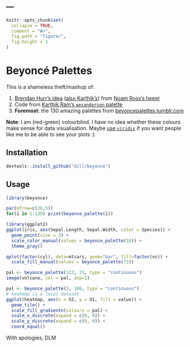 ---
---

<!-- README.md is generated from README.Rmd. Please edit that file -->

```r
knitr::opts_chunk$set(
  collapse = TRUE,
  comment = "#>",
  fig.path = "figure/",
  fig.height = 1
)
```

# Beyoncé Palettes

This is a shameless theft/mashup of:

1. [Brendan Hurr's idea](https://twitter.com/bhive01/status/663910585461968896) ([also Karthik's](https://twitter.com/_inundata/status/663910271212122112)) from [Noam Ross's tweet](https://twitter.com/noamross/status/663907049244196864)
2. Code from [Karthik Ram's `wesanderson` palette](https://github.com/karthik/wesanderson)
3. **Foremost**: the 130 amazing palettes from [beyoncepalettes.tumblr.com](http://beyoncepalettes.tumblr.com/)

**Note**: I am (red-green) colourblind. I have no idea whether these colours make sense for data visualisation. Maybe [use `viridis`](https://github.com/sjmgarnier/viridis) if you want people like me to be able to see your plots :)

## Installation

```R
devtools::install_github("dill/beyonce")
```

## Usage

```r
library(beyonce)
```

```r
par(mfrow=c(26,5))
for(i in 1:130) print(beyonce_palette(i))
```



```r
library(ggplot2)
ggplot(iris, aes(Sepal.Length, Sepal.Width, color = Species)) +
  geom_point(size = 3) +
  scale_color_manual(values = beyonce_palette(18)) +
  theme_gray()
```


```r
qplot(factor(cyl), data=mtcars, geom="bar", fill=factor(vs)) +
  scale_fill_manual(values = beyonce_palette(72))
```

```r
pal <- beyonce_palette(123, 21, type = "continuous")
image(volcano, col = pal, asp=1)
```

```r
pal <- beyonce_palette(3, 100, type = "continuous")
# heatmap is a local dataset
ggplot(heatmap, aes(x = X2, y = X1, fill = value)) +
  geom_tile() +
  scale_fill_gradientn(colours = pal) +
  scale_x_discrete(expand = c(0, 0)) +
  scale_y_discrete(expand = c(0, 0)) +
  coord_equal()
```


With apologies, DLM
